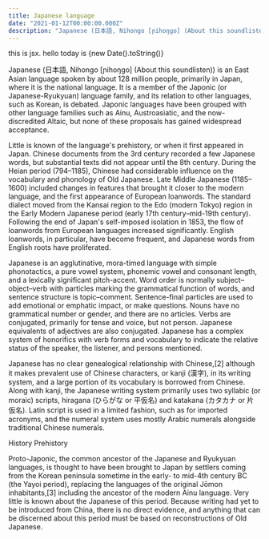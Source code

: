 ```yaml
---
title: Japanese language
date: "2021-01-12T00:00:00.000Z"
description: "Japanese (日本語, Nihongo [ɲihoŋɡo] (About this soundlisten)) is an East Asian language spoken by about 128 million people, primarily in Japan, where it is the national language."
---
```


<p>this is jsx. hello today is {new Date().toString()}</p>

Japanese (日本語, Nihongo [ɲihoŋɡo] (About this soundlisten)) is an East Asian language spoken by about 128 million people, primarily in Japan, where it is the national language. It is a member of the Japonic (or Japanese-Ryukyuan) language family, and its relation to other languages, such as Korean, is debated. Japonic languages have been grouped with other language families such as Ainu, Austroasiatic, and the now-discredited Altaic, but none of these proposals has gained widespread acceptance.

Little is known of the language's prehistory, or when it first appeared in Japan. Chinese documents from the 3rd century recorded a few Japanese words, but substantial texts did not appear until the 8th century. During the Heian period (794–1185), Chinese had considerable influence on the vocabulary and phonology of Old Japanese. Late Middle Japanese (1185–1600) included changes in features that brought it closer to the modern language, and the first appearance of European loanwords. The standard dialect moved from the Kansai region to the Edo (modern Tokyo) region in the Early Modern Japanese period (early 17th century–mid-19th century). Following the end of Japan's self-imposed isolation in 1853, the flow of loanwords from European languages increased significantly. English loanwords, in particular, have become frequent, and Japanese words from English roots have proliferated.

Japanese is an agglutinative, mora-timed language with simple phonotactics, a pure vowel system, phonemic vowel and consonant length, and a lexically significant pitch-accent. Word order is normally subject–object–verb with particles marking the grammatical function of words, and sentence structure is topic–comment. Sentence-final particles are used to add emotional or emphatic impact, or make questions. Nouns have no grammatical number or gender, and there are no articles. Verbs are conjugated, primarily for tense and voice, but not person. Japanese equivalents of adjectives are also conjugated. Japanese has a complex system of honorifics with verb forms and vocabulary to indicate the relative status of the speaker, the listener, and persons mentioned.

Japanese has no clear genealogical relationship with Chinese,[2] although it makes prevalent use of Chinese characters, or kanji (漢字), in its writing system, and a large portion of its vocabulary is borrowed from Chinese. Along with kanji, the Japanese writing system primarily uses two syllabic (or moraic) scripts, hiragana (ひらがな or 平仮名) and katakana (カタカナ or 片仮名). Latin script is used in a limited fashion, such as for imported acronyms, and the numeral system uses mostly Arabic numerals alongside traditional Chinese numerals.

History
Prehistory

Proto-Japonic, the common ancestor of the Japanese and Ryukyuan languages, is thought to have been brought to Japan by settlers coming from the Korean peninsula sometime in the early- to mid-4th century BC (the Yayoi period), replacing the languages of the original Jōmon inhabitants,[3] including the ancestor of the modern Ainu language. Very little is known about the Japanese of this period. Because writing had yet to be introduced from China, there is no direct evidence, and anything that can be discerned about this period must be based on reconstructions of Old Japanese.
